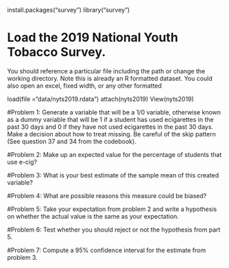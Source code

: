 install.packages("survey")
library("survey")

# Load the 2019 National Youth Tobacco Survey.
You should reference a particular file including the path or change the working directory. Note this is already an R formatted dataset. You could also open an excel, fixed width, or any other formatted 

load(file ="data/nyts2019.rdata")
attach(nyts2019)
View(nyts2019)

#Problem 1: 
Generate a variable that will be a 1/0 variable, otherwise known as a dummy variable that will be 1 if a student has used ecigarettes in the past 30 days and 0 if they have not used ecigarettes in the past 30 days. Make a decision about how to treat missing. Be careful of the skip pattern (See question 37 and 34 from the codebook).

#Problem 2:
Make up an expected value for the percentage of students that use e-cig?


#Problem 3: 
What is your best estimate of the sample mean of this created variable?


#Problem 4: 
What are possible reasons this measure could be biased?


#Problem 5: 
Take your expectation from problem 2 and write a hypothesis on whether the actual value is the same as your expectation.

#Problem 6: 
Test whether you should reject or not the hypothesis from part 5.

#Problem 7: 
Compute a 95% confidence interval for the estimate from problem 3.






